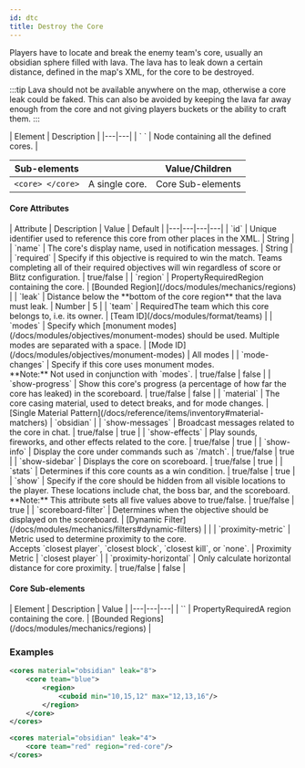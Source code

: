 ```yaml
---
id: dtc
title: Destroy the Core
---
```


Players have to locate and break the enemy team's core, usually an obsidian sphere filled with lava.
The lava has to leak down a certain distance, defined in the map's XML, for the core to be destroyed.

:::tip
Lava should not be available anywhere on the map, otherwise a core leak could be faked.
This can also be avoided by keeping the lava far away enough from the core and not giving players buckets or the ability to craft them.
:::

<div className="table-container">
  | Element | Description |
  |---|---|
  | `<cores> </cores>` | Node containing all the defined cores. |

  | Sub-elements || Value/Children |
  |---|---|---|
  | `<core> </core>` | A single core. | <span className="badge badge--secondary">Core Sub-elements</span> |
</div>

#### Core Attributes

<div className="table-container">
  | Attribute | Description | Value | Default |
  |---|---|---|---|
  | `id` | Unique identifier used to reference this core from other places in the XML. | <span className="badge badge--primary">String</span> |
  | `name` | The core's display name, used in notification messages. | <span className="badge badge--primary">String</span> |
  | `required` | Specify if this objective is required to win the match. Teams completing all of their required objectives will win regardless of score or Blitz configuration. | <span className="badge badge--primary">true/false</span> |
  | `region` | <span className="badge badge--secondary" title="Can be either this attribute or a sub-element.">Property</span><span className="badge badge--danger">Required</span>Region containing the core. | [Bounded Region](/docs/modules/mechanics/regions) |
  | `leak` | Distance below the **bottom of the core region** that the lava must leak. | <span className="badge badge--primary">Number</span> | 5 |
  | `team` | <span className="badge badge--danger">Required</span>The team which this core belongs to, i.e. its owner. | [Team ID](/docs/modules/format/teams) |
  | `modes` | Specify which [monument modes](/docs/modules/objectives/monument-modes) should be used. Multiple modes are separated with a space. | [Mode ID](/docs/modules/objectives/monument-modes) | <span className="badge badge--secondary">All modes</span> |
  | `mode-changes` | Specify if this core uses monument modes.<br />**Note:** Not used in conjunction with `modes`. | <span className="badge badge--primary">true/false</span> | false |
  | `show-progress` | Show this core's progress (a percentage of how far the core has leaked) in the scoreboard. | <span className="badge badge--primary">true/false</span> | false |
  | `material` | The core casing material, used to detect breaks, and for mode changes. | [Single Material Pattern](/docs/reference/items/inventory#material-matchers) | `obsidian` |
  | `show-messages` | Broadcast messages related to the core in chat. | <span className="badge badge--primary">true/false</span> | true |
  | `show-effects` | Play sounds, fireworks, and other effects related to the core. | <span className="badge badge--primary">true/false</span> | true |
  | `show-info` | Display the core under commands such as `/match`. | <span className="badge badge--primary">true/false</span> | true |
  | `show-sidebar` | Displays the core on scoreboard. | <span className="badge badge--primary">true/false</span> | true |
  | `stats` | Determines if this core counts as a win condition. | <span className="badge badge--primary">true/false</span> | true |
  | `show` | Specify if the core should be hidden from all visible locations to the player. These locations include chat, the boss bar, and the scoreboard.<br />**Note:** This attribute sets all five values above to true/false. | <span className="badge badge--primary">true/false</span> | true |
  | `scoreboard-filter` | Determines when the objective should be displayed on the scoreboard. | [Dynamic Filter](/docs/modules/mechanics/filters#dynamic-filters) | |
  | `proximity-metric` | Metric used to determine proximity to the core.<br />Accepts `closest player`, `closest block`, `closest kill`, or `none`. | <span className="badge badge--primary">Proximity Metric</span> | `closest player` |
  | `proximity-horizontal` | Only calculate horizontal distance for core proximity. | <span className="badge badge--primary">true/false</span> | false |
</div>

#### Core Sub-elements

<div className="table-container">
  | Element | Description | Value |
  |---|---|---|
  | `<region>` | <span className="badge badge--secondary" title="Can be either this sub-element or an attribute.">Property</span><span className="badge badge--danger">Required</span>A region containing the core. | [Bounded Regions](/docs/modules/mechanics/regions) |
</div>

### Examples

```xml
<cores material="obsidian" leak="8">
    <core team="blue">
        <region>
            <cuboid min="10,15,12" max="12,13,16"/>
        </region>
    </core>
</cores>

<cores material="obsidian" leak="4">
    <core team="red" region="red-core"/>
</cores>
```
